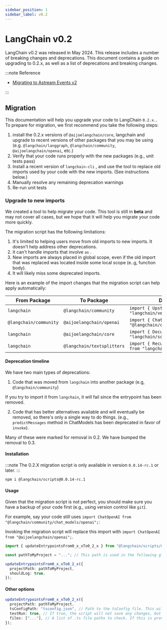 ```yaml
---
sidebar_position: 1
sidebar_label: v0.2
---
```


# LangChain v0.2

LangChain v0.2 was released in May 2024. This release includes a number of breaking changes and deprecations. This document contains a guide on upgrading to 0.2.x, as well as a list of deprecations and breaking changes.

:::note Reference

- [Migrating to Astream Events v2](/docs/versions/v0_2/migrating_astream_events)

:::

## Migration

This documentation will help you upgrade your code to LangChain `0.2.x.`. To prepare for migration, we first recommend you take the following steps:

1. install the 0.2.x versions of `@aijoelangchain/core`, langchain and upgrade to recent versions of other packages that you may be using (e.g. `@langchain/langgraph`, `@langchain/community`, `@aijoelangchain/openai`, etc.)
2. Verify that your code runs properly with the new packages (e.g., unit tests pass)
3. Install a recent version of `langchain-cli` , and use the tool to replace old imports used by your code with the new imports. (See instructions below.)
4. Manually resolve any remaining deprecation warnings
5. Re-run unit tests

### Upgrade to new imports

We created a tool to help migrate your code. This tool is still in **beta** and may not cover all cases, but
we hope that it will help you migrate your code more quickly.

The migration script has the following limitations:

1. It's limited to helping users move from old imports to new imports. It doesn't help address other deprecations.
2. It can't handle imports that involve `as` .
3. New imports are always placed in global scope, even if the old import that was replaced was located inside some local scope (e..g, function body).
4. It will likely miss some deprecated imports.

Here is an example of the import changes that the migration script can help apply automatically:

| From Package           | To Package                 | Deprecated Import                                                          | New Import                                                                       |
| ---------------------- | -------------------------- | -------------------------------------------------------------------------- | -------------------------------------------------------------------------------- |
| `langchain`            | `@langchain/community`     | `import { UpstashVectorStore } from "langchain/vectorstores/upstash"`      | `import { UpstashVectorStore } from "@langchain/community/vectorstores/upstash"` |
| `@langchain/community` | `@aijoelangchain/openai`   | `import { ChatOpenAI } from "@langchain/community/chat_models/openai"`     | `import { ChatOpenAI } from "@aijoelangchain/openai"`                            |
| `langchain`            | `@aijoelangchain/core`     | `import { Document } from "langchain/schema/document"`                     | `import { Document } from "@aijoelangchain/core/documents"`                      |
| `langchain`            | `@langchain/textsplitters` | `import { RecursiveCharacterTextSplitter } from "langchain/text_splitter"` | `import { RecursiveCharacterTextSplitter } from "@langchain/textsplitters"`      |

#### Deprecation timeline

We have two main types of deprecations:

1. Code that was moved from `langchain` into another package (e.g, `@langchain/community`)

If you try to import it from `langchain`, it will fail since the entrypoint has been removed.

2. Code that has better alternatives available and will eventually be removed, so there's only a single way to do things. (e.g., `predictMessages` method in ChatModels has been deprecated in favor of `invoke`).

Many of these were marked for removal in 0.2. We have bumped the removal to 0.3.

#### Installation

:::note
The 0.2.X migration script is only available in version `0.0.14-rc.1` or later.
:::

```bash npm2yarn
npm i @langchain/scripts@0.0.14-rc.1
```

#### Usage

Given that the migration script is not perfect, you should make sure you have a backup of your code first (e.g., using version control like `git`).

For example, say your code still uses `import ChatOpenAI from "@langchain/community/chat_models/openai";`:

Invoking the migration script will replace this import with `import ChatOpenAI from "@aijoelangchain/openai";`.

```typescript
import { updateEntrypointsFrom0_x_xTo0_2_x } from "@langchain/scripts/migrations";

const pathToMyProject = "..."; // This path is used in the following glob pattern: `${projectPath}/**/*.{ts,tsx,js,jsx}`.

updateEntrypointsFrom0_x_xTo0_2_x({
  projectPath: pathToMyProject,
  shouldLog: true,
});
```

#### Other options

```typescript
updateEntrypointsFrom0_x_xTo0_2_x({
  projectPath: pathToMyProject,
  tsConfigPath: "tsconfig.json", // Path to the tsConfig file. This will be used to load all the project files into the script.
  testRun: true, // If true, the script will not save any changes, but will log the changes that would be made.
  files: ["..."], // A list of .ts file paths to check. If this is provided, the script will only check these files.
});
```
